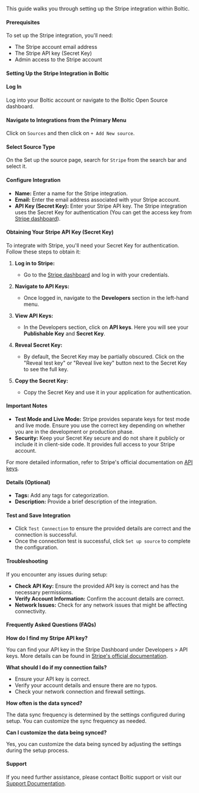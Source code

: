 This guide walks you through setting up the Stripe integration within Boltic.

#### Prerequisites

To set up the Stripe integration, you'll need:

- The Stripe account email address
- The Stripe API key (Secret Key)
- Admin access to the Stripe account

#### Setting Up the Stripe Integration in Boltic

#### Log In

Log into your Boltic account or navigate to the Boltic Open Source dashboard.

#### Navigate to Integrations from the Primary Menu

Click on `Sources` and then click on `+ Add New source`.

#### Select Source Type

On the Set up the source page, search for `Stripe` from the search bar and select it.

#### Configure Integration

- **Name:** Enter a name for the Stripe integration.
- **Email:** Enter the email address associated with your Stripe account.
- **API Key (Secret Key):** Enter your Stripe API key. The Stripe integration uses the Secret Key for authentication (You can get the access key from <a href="https://dashboard.stripe.com/" target="_blank" rel="noopener">Stripe dashboard</a>).

#### Obtaining Your Stripe API Key (Secret Key)

To integrate with Stripe, you'll need your Secret Key for authentication. Follow these steps to obtain it:

1. **Log in to Stripe:**
   - Go to the <a href="https://dashboard.stripe.com/" target="_blank" rel="noopener">Stripe dashboard</a> and log in with your credentials.

2. **Navigate to API Keys:**
   - Once logged in, navigate to the **Developers** section in the left-hand menu.

3. **View API Keys:**
   - In the Developers section, click on **API keys**. Here you will see your **Publishable Key** and **Secret Key**.

4. **Reveal Secret Key:**
   - By default, the Secret Key may be partially obscured. Click on the "Reveal test key" or "Reveal live key" button next to the Secret Key to see the full key.

5. **Copy the Secret Key:**
   - Copy the Secret Key and use it in your application for authentication.

#### Important Notes

- **Test Mode and Live Mode:** Stripe provides separate keys for test mode and live mode. Ensure you use the correct key depending on whether you are in the development or production phase.
- **Security:** Keep your Secret Key secure and do not share it publicly or include it in client-side code. It provides full access to your Stripe account.

For more detailed information, refer to Stripe's official documentation on <a href="https://stripe.com/docs/keys" target="_blank" rel="noopener">API keys</a>.

#### Details (Optional)

- **Tags:** Add any tags for categorization.
- **Description:** Provide a brief description of the integration.

#### Test and Save Integration

- Click `Test Connection` to ensure the provided details are correct and the connection is successful.
- Once the connection test is successful, click `Set up source` to complete the configuration.

#### Troubleshooting

If you encounter any issues during setup:

- **Check API Key:** Ensure the provided API key is correct and has the necessary permissions.
- **Verify Account Information:** Confirm the account details are correct.
- **Network Issues:** Check for any network issues that might be affecting connectivity.

#### Frequently Asked Questions (FAQs)

**How do I find my Stripe API key?**

You can find your API key in the Stripe Dashboard under Developers > API keys. More details can be found in <a href="https://stripe.com/docs/keys" target="_blank" rel="noopener">Stripe's official documentation</a>.

**What should I do if my connection fails?**

- Ensure your API key is correct.
- Verify your account details and ensure there are no typos.
- Check your network connection and firewall settings.

**How often is the data synced?**

The data sync frequency is determined by the settings configured during setup. You can customize the sync frequency as needed.

**Can I customize the data being synced?**

Yes, you can customize the data being synced by adjusting the settings during the setup process.

#### Support

If you need further assistance, please contact Boltic support or visit our <a href="https://docs.boltic.io" target="_blank" rel="noopener">Support Documentation</a>.
